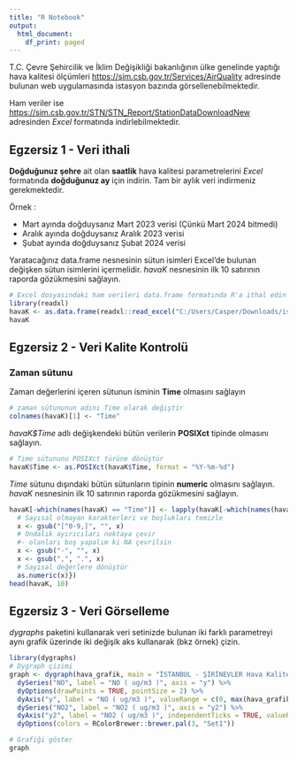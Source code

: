 ---
title: "R Notebook"
output:
  html_document:
    df_print: paged
---

T.C. Çevre Şehircilik ve İklim Değişikliği bakanlığının ülke genelinde yaptığı hava kalitesi
ölçümleri [https://sim.csb.gov.tr/Services/AirQuality](https://sim.csb.gov.tr/Services/AirQuality) adresinde bulunan web uygulamasında istasyon bazında görsellenebilmektedir. 

Ham veriler ise [https://sim.csb.gov.tr/STN/STN_Report/StationDataDownloadNew](https://sim.csb.gov.tr/STN/STN_Report/StationDataDownloadNew) adresinden *Excel* formatında indirlebilmektedir. 

## Egzersiz 1 - Veri ithali

**Doğduğunuz şehre** ait olan **saatlik** hava kalitesi parametrelerini *Excel* formatında **doğduğunuz ay** için indirin. Tam bir aylık veri indirmeniz gerekmektedir.

Örnek :

- Mart ayında doğduysanız Mart 2023 verisi (Çünkü Mart 2024 bitmedi)
- Aralık ayında doğduysanız Aralık 2023 verisi
- Şubat ayında doğduysanız Şubat 2024 verisi

Yaratacağınız data.frame nesnesinin sütun isimleri Excel'de bulunan değişken sütun isimlerini içermelidir. *havaK* nesnesinin ilk 10 satırının raporda gözükmesini sağlayın.

```{r}
# Excel dosyasındaki ham verileri data.frame formatında R'a ithal edin
library(readxl)
havaK <- as.data.frame(readxl::read_excel("C:/Users/Casper/Downloads/ist.xlsx",skip=1))
havaK
```

## Egzersiz 2 - Veri Kalite Kontrolü

### Zaman sütunu
Zaman değerlerini içeren sütunun isminin **Time** olmasını sağlayın
```{r}
# zaman sütununun adını Time olarak değiştir
colnames(havaK)[1] <- "Time"
```


*havaK$Time* adlı değişkendeki bütün verilerin **POSIXct** tipinde olmasını sağlayın. 

```{r}
# Time sütununu POSIXct türüne dönüştür
havaK$Time <- as.POSIXct(havaK$Time, format = "%Y-%m-%d")
```

*Time* sütunu dışındaki bütün sütunların tipinin **numeric** olmasını sağlayın. *havaK* nesnesinin ilk 10 satırının raporda gözükmesini sağlayın.

```{r}
havaK[-which(names(havaK) == "Time")] <- lapply(havaK[-which(names(havaK) == "Time")], function(x) {
  # Sayısal olmayan karakterleri ve boşlukları temizle  
  x <- gsub("[^0-9,]", "", x)
  # Ondalık ayırıcıları noktaya çevir
  #- olanları boş yapalım ki NA çevrilsin
  x <- gsub("-", "", x)
  x <- gsub(",", ".", x)  
  # Sayısal değerlere dönüştür
  as.numeric(x)})
head(havaK, 10)
```

## Egzersiz 3 - Veri Görselleme
*dygraphs* paketini kullanarak veri setinizde bulunan iki farklı parametreyi aynı grafik üzerinde iki değişik aks kullanarak (bkz örnek) çizin.


```{r}
library(dygraphs)
# Dygraph çizimi
graph <- dygraph(hava_grafik, main = "İSTANBUL - ŞİRİNEVLER Hava Kalitesi") %>%
  dySeries("NO", label = "NO ( ug/m3 )", axis = "y") %>%
  dyOptions(drawPoints = TRUE, pointSize = 2) %>%
  dyAxis("y", label = "NO ( ug/m3 )", valueRange = c(0, max(hava_grafik$NO) * 1.1)) %>%
  dySeries("NO2", label = "NO2 ( ug/m3 )", axis = "y2") %>%
  dyAxis("y2", label = "NO2 ( ug/m3 )", independentTicks = TRUE, valueRange = c(0, max(hava_grafik$NO2) * 1.1)) %>%
  dyOptions(colors = RColorBrewer::brewer.pal(3, "Set1"))

# Grafiği göster
graph
```
